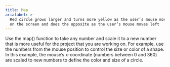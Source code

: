 ```yaml
---
title: Map
arialabel: >-
  Red circle grows larger and turns more yellow as the user’s mouse moves right
  on the screen and does the opposite as the user’s mouse moves left
---
```



Use the map() function to take any number and scale it to a
new number that is more useful for the project that you are working on.
For example, use the numbers from the mouse position to control the size or color of a shape.
In this example, the mouse’s x-coordinate (numbers between 0 and 360) are scaled to new numbers
to define the color and size of a circle.
